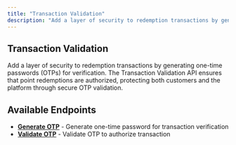 ```yaml
---
title: "Transaction Validation"
description: "Add a layer of security to redemption transactions by generating one-time passwords (OTPs) for verification."
---
```


## Transaction Validation

Add a layer of security to redemption transactions by generating one-time passwords (OTPs) for verification. The Transaction Validation API ensures that point redemptions are authorized, protecting both customers and the platform through secure OTP validation.

## Available Endpoints

- **[Generate OTP](/api-reference/transactions/transaction-validation/generate-otp)** - Generate one-time password for transaction verification
- **[Validate OTP](/api-reference/transactions/transaction-validation/validate-otp)** - Validate OTP to authorize transaction
